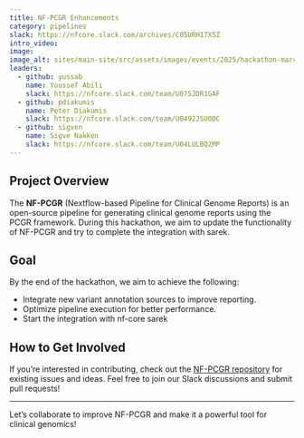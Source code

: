 ```yaml
---
title: NF-PCGR Enhancements
category: pipelines
slack: https://nfcore.slack.com/archives/C05URH17X5Z
intro_video: 
image:
image_alt: sites/main-site/src/assets/images/events/2025/hackathon-march/nf-pcgr.png
leaders:
  - github: yussab
    name: Youssef Abili 
    slack: https://nfcore.slack.com/team/U07SJDR1GAF 
  - github: pdiakumis
    name: Peter Diakumis
    slack: https://nfcore.slack.com/team/U0492JSU0DC
  - github: sigven
    name: Sigve Nakken 
    slack: https://nfcore.slack.com/team/U04LULBQ2MP
---
```


## Project Overview

The **NF-PCGR** (Nextflow-based Pipeline for Clinical Genome Reports) is an open-source pipeline for generating clinical genome reports using the PCGR framework. 
During this hackathon, we aim to update the functionality of NF-PCGR and try to complete the integration with sarek.

## Goal

By the end of the hackathon, we aim to achieve the following:

- Integrate new variant annotation sources to improve reporting.
- Optimize pipeline execution for better performance.
- Start the integration with nf-core sarek 

## How to Get Involved

If you're interested in contributing, check out the [NF-PCGR repository](https://github.com/BarryDigby/nf-pcgr) for existing issues and ideas. 
Feel free to join our Slack discussions and submit pull requests!

---

Let's collaborate to improve NF-PCGR and make it a powerful tool for clinical genomics!
